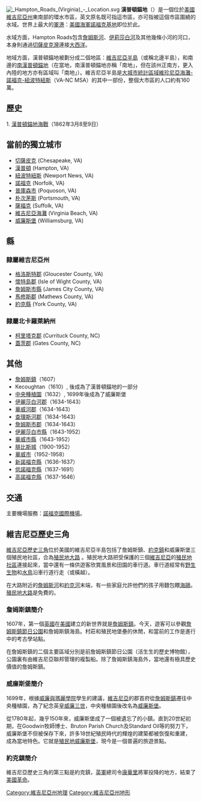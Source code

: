 {{noteTA
|1=zh-hans:弗吉尼亚;zh-hk:維珍尼亞;zh-tw:維吉尼亞;
|2=zh-hans:汉普顿罗兹;zh-hk:漢普頓錨地;zh-tw:漢普頓錨地;
}}
[[File:_Hampton_Roads_(Virginia)_-_Location.svg|thumb]]
'''漢普頓錨地'''（{{lang-en|Hampton Roads}}）是一個位於[[美國|美國]][[弗吉尼亚州|維吉尼亞州]]東南部的環水市區，英文原名既可指這市區，亦可指被這個市區圍繞的水域。世界上最大的[[軍港|軍港]]：[[美國海軍|美國海軍]][[诺福克海军基地|諾福克基地]]即位於此。

水域方面，Hampton Roads包含[[詹姆斯河|詹姆斯河]]、[[伊莉莎白河|伊莉莎白河]]及其他幾條小河的河口，本身則通過[[切薩皮克灣|切薩皮克灣]]連接[[大西洋|大西洋]]。

地域方面，漢普頓錨地被劃分成二個地區：[[維吉尼亞半島|維吉尼亞半島]]（或稱北邊半島），和南邊的[[南漢普頓錨地|南漢普頓錨地]]（在當地，南漢普頓錨地亦稱「南地」，但在該州正南方，更入內陸的地方亦有區域叫「南地」）。維吉尼亞半島是[[大城市統計區域|大城市統計區域]][[維珍尼亞海灘-諾福克-紐波特紐斯|維珍尼亞海灘-諾福克-紐波特紐斯]]（VA-NC MSA）的其中一部份，整個大市區的人口約有160萬。

== 歷史 ==
1. [[漢普頓錨地海戰|漢普頓錨地海戰]]（1862年3月8至9日）

== 當前的獨立城市 ==
* [[切薩皮克_(維吉尼亞州)|切薩皮克]] (Chesapeake, VA)
* [[漢普頓_(維吉尼亞州)|漢普頓]] (Hampton, VA)
* [[紐波特紐斯_(維吉尼亞州)|紐波特紐斯]] (Newport News, VA)
* [[諾福克_(維吉尼亞州)|諾福克]] (Norfolk, VA)
* [[普庫森市|普庫森市]] (Poquoson, VA)
* [[朴次茅斯_(維吉尼亞州)|朴次茅斯]] (Portsmouth, VA)
* [[薩福克_(維吉尼亞州)|薩福克]] (Suffolk, VA)
* [[維吉尼亞海灘|維吉尼亞海灘]] (Virginia Beach, VA)
* [[威廉斯堡_(維吉尼亞州)|威廉斯堡]] (Williamsburg, VA)

== 縣 ==
=== 隸屬維吉尼亞州 ===
* [[格洛斯特郡_(維吉尼亞州)|格洛斯特郡]] (Gloucester County, VA)
* [[懷特島縣_(弗吉尼亞州)|懷特島郡]] (Isle of Wight County, VA)
* [[詹姆斯市縣|詹姆斯市縣]] (James City County, VA)
* [[馬修斯縣_(弗吉尼亞州)|馬修斯郡]] (Mathews County, VA)
* [[約克縣_(維吉尼亞州)|約克縣]] (York County, VA)
=== 隸屬北卡羅萊納州 ===
* [[柯里塔克縣_(北卡羅萊納州)|柯里塔克郡]] (Currituck County, NC)
* [[蓋茨縣_(北卡羅萊納州)|蓋茨郡]] (Gates County, NC)

== 其他 ==
* [[詹姆斯鎮|詹姆斯鎮]]（1607）
* Kecoughtan（1610）, 後成為了漢普頓錨地的一部分
* [[中央種植園|中央種植園]]（1632）, 1699年後成為了威廉斯堡
* [[伊麗莎白河郡|伊麗莎白河郡]]（1634-1643）
* [[華威河郡|華威河郡]]（1634-1643）
* [[查理斯河郡|查理斯河郡]]（1634-1643）
* [[詹姆斯市郡|詹姆斯市郡]]（1634-1643）
*  [[伊麗莎白市縣|伊麗莎白市縣]]（1643-1952）
*  [[華威市縣|華威市縣]]（1643-1952）
* [[腓比斯城|腓比斯城]]（1900-1952） 
* [[華威市|華威市]]（1952-1958）
* [[新諾福克縣|新諾福克縣]]（1636-1637） 
* [[低諾福克縣|低諾福克縣]]（1637-1691） 
* [[高諾福克縣|高諾福克縣]]（1637-1646）

== 交通 ==
主要機場服務：[[諾福克國際機場|諾福克國際機場]]。

== 維吉尼亞歷史三角 ==
[[維吉尼亞歷史三角|維吉尼亞歷史三角]]位於美國的維吉尼亞半島包括了詹姆斯鎮、[[約克鎮|約克鎮]]和威廉斯堡三個殖民地社區，合為[[殖民地大路|殖民地大路]] 。殖民地大路把受保護的三個[[維吉尼亞|維吉尼亞]]的[[殖民地社區|殖民地社區]]連接起來，當中還有一條供遊客欣賞風景和田園的車行道。車行道經常有[[野生生物|野生生物]]和[[水鳥|水鳥]]沿車行道行走（或橫越）。

在大路附近的[[詹姆斯河|詹姆斯河]]和[[約克河_(維吉尼亞州)|約克河]]末端，有一些家庭允許他們的孩子用麵包餵[[海鷗|海鷗]]。[[殖民地大路|殖民地大路]]是免費的。

===詹姆斯鎮簡介===
1607年，第一個[[英國|英國]]在[[美國|美國]]建立的新世界就是[[詹姆斯鎮|詹姆斯鎮]]。今天，遊客可以參觀[[詹姆斯鎮節日公園|詹姆斯鎮節日公園]]和詹姆斯鎮海島。村莊和殖民地堡壘的休閒，和當前的工作是進行中的考古學站點。 

在詹姆斯鎮的二個主要區域分別是前詹姆斯鎮節日公園（活生生的歷史博物館），公園裏有由維吉尼亞聯邦管理的複製船。除了詹姆斯鎮海島外，當地還有極具歷史價值的詹姆斯鎮。

===威廉斯堡簡介===
1699年，根據[[威廉與瑪麗學院|威廉與瑪麗學院]]學生的建議，[[維吉尼亞|維吉尼亞]]的郡首府從[[詹姆斯鎮|詹姆斯鎮]]遷往中央種植園，為了紀念英皇[[奥兰治亲王威廉三世|威廉三世]]，中央種植園後改名為[[威廉斯堡_(弗吉尼亚州)|威廉斯堡]]。

從1780年起，幾乎150年來，威廉斯堡成了一個被遺忘了的小鎮。直到20世紀初期，在Goodwin牧師博士、Bruton Parish Church及Standard Oil等的努力下，威廉斯堡不但被保存下來，許多18世紀殖民時代的輝煌的建築都被恢復和重建，成為當地特色。它就是[[殖民地威廉斯堡|殖民地威廉斯堡]]，現今是一個普遍的旅遊景點。

===約克鎮簡介=== 
維吉尼亞歷史三角的第三點是約克鎮，[[英軍|英軍]]總司令[[康華里|康華里]]將軍投降的地方，結束了[[美國革命|美國革命]]。

{{DEFAULTSORT:Hampton Roads}}
[[Category:維吉尼亞州地理|Category:維吉尼亞州地理]]
[[Category:維吉尼亞州地形|Category:維吉尼亞州地形]]